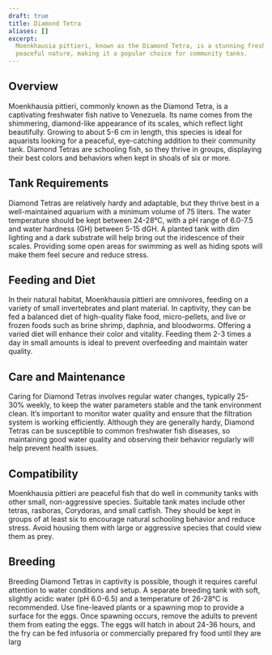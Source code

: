 ```yaml
---
draft: true
title: Diamond Tetra
aliases: []
excerpt:
  Moenkhausia pittieri, known as the Diamond Tetra, is a stunning freshwater fish renowned for its iridescent scales and
  peaceful nature, making it a popular choice for community tanks.
---
```


## Overview

Moenkhausia pittieri, commonly known as the Diamond Tetra, is a captivating freshwater fish native to Venezuela. Its
name comes from the shimmering, diamond-like appearance of its scales, which reflect light beautifully. Growing to about
5-6 cm in length, this species is ideal for aquarists looking for a peaceful, eye-catching addition to their community
tank. Diamond Tetras are schooling fish, so they thrive in groups, displaying their best colors and behaviors when kept
in shoals of six or more.

## Tank Requirements

Diamond Tetras are relatively hardy and adaptable, but they thrive best in a well-maintained aquarium with a minimum
volume of 75 liters. The water temperature should be kept between 24-28°C, with a pH range of 6.0-7.5 and water hardness
(GH) between 5-15 dGH. A planted tank with dim lighting and a dark substrate will help bring out the iridescence of
their scales. Providing some open areas for swimming as well as hiding spots will make them feel secure and reduce
stress.

## Feeding and Diet

In their natural habitat, Moenkhausia pittieri are omnivores, feeding on a variety of small invertebrates and plant
material. In captivity, they can be fed a balanced diet of high-quality flake food, micro-pellets, and live or frozen
foods such as brine shrimp, daphnia, and bloodworms. Offering a varied diet will enhance their color and vitality.
Feeding them 2-3 times a day in small amounts is ideal to prevent overfeeding and maintain water quality.

## Care and Maintenance

Caring for Diamond Tetras involves regular water changes, typically 25-30% weekly, to keep the water parameters stable
and the tank environment clean. It’s important to monitor water quality and ensure that the filtration system is working
efficiently. Although they are generally hardy, Diamond Tetras can be susceptible to common freshwater fish diseases, so
maintaining good water quality and observing their behavior regularly will help prevent health issues.

## Compatibility

Moenkhausia pittieri are peaceful fish that do well in community tanks with other small, non-aggressive species.
Suitable tank mates include other tetras, rasboras, Corydoras, and small catfish. They should be kept in groups of at
least six to encourage natural schooling behavior and reduce stress. Avoid housing them with large or aggressive species
that could view them as prey.

## Breeding

Breeding Diamond Tetras in captivity is possible, though it requires careful attention to water conditions and setup. A
separate breeding tank with soft, slightly acidic water (pH 6.0-6.5) and a temperature of 26-28°C is recommended. Use
fine-leaved plants or a spawning mop to provide a surface for the eggs. Once spawning occurs, remove the adults to
prevent them from eating the eggs. The eggs will hatch in about 24-36 hours, and the fry can be fed infusoria or
commercially prepared fry food until they are larg
